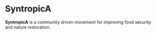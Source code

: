 # SyntropicA

**SyntropicA** is a community driven movement for improving food security and nature restoration.
